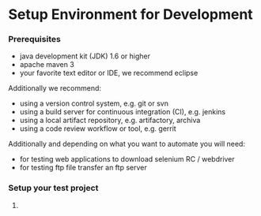= Setup Environment for Development =

=== Prerequisites ===

*java development kit (JDK) 1.6 or higher
*apache maven 3
*your favorite text editor or IDE, we recommend eclipse

Additionally we recommend:
*using a version control system, e.g. git or svn
*using a build server for continuous integration (CI), e.g. jenkins
*using a local artifact repository, e.g. artifactory, archiva 
*using a code review workflow or tool, e.g. gerrit

Additionally and depending on what you want to automate you will need:
*for testing web applications to download selenium RC / webdriver
*for testing ftp file transfer an ftp server
 
=== Setup your test project ===
#